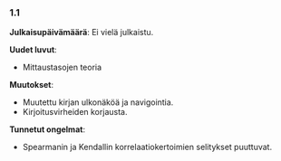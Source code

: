 ### 1.1

**Julkaisupäivämäärä**: Ei vielä julkaistu.

**Uudet luvut**:

-   Mittaustasojen teoria

**Muutokset**:

-   Muutettu kirjan ulkonäköä ja navigointia.
-   Kirjoitusvirheiden korjausta.

**Tunnetut ongelmat**:

-   Spearmanin ja Kendallin korrelaatiokertoimien selitykset puuttuvat.